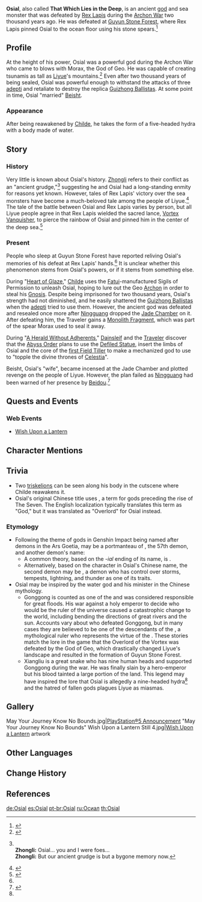 {{For|the story-exclusive battle involving Osial|Turning Point}}
{{Character Infobox
|image            = NPC Osial.png
|region           = Liyue
|title            = Overlord of the Vortex
|type             = Quest NPC
|element          = Hydro
|spouse           = Beisht
|affiliation      = Gods
<!--|chineseName      = {{zh|漩涡之魔神|tl=Demon God of the Vortex}}
|japaneseName     = {{ja|渦の魔神|tl=Demon God of the Vortex}}
|koreanName       = {{kr|소용돌이의 마신|kr_tl=Demon God of the Vortex}}-->
}}
'''Osial''', also called '''That Which Lies in the Deep''', is an ancient [[god]] and sea monster that was defeated by [[Rex Lapis]] during the [[Archon War]] two thousand years ago. He was defeated at [[Guyun Stone Forest]], where Rex Lapis pinned Osial to the ocean floor using his stone spears.<ref name="roald">{{Ref/Book|Diary of Roald the Adventurer|6|Guyun Stone Forest}}</ref>

==Profile==
At the height of his power, Osial was a powerful god during the Archon War who came to blows with Morax, the God of Geo. He was capable of creating tsunamis as tall as [[Liyue]]'s mountains.<ref>{{Ref/Item|Monolith Fragment}}</ref> Even after two thousand years of being sealed, Osial was powerful enough to withstand the attacks of three [[adepti]] and retaliate to destroy the replica [[Guizhong Ballista]]s. At some point in time, Osial "married" [[Beisht]].

===Appearance===
After being reawakened by [[Childe]], he takes the form of a five-headed hydra with a body made of water.

==Story==
===History===
Very little is known about Osial's history. [[Zhongli]] refers to their conflict as an "ancient grudge,"<ref>{{Ref/Quest|A Record of All Things}}<br />
'''Zhongli:''' Osial... you and I were foes...<br />
'''Zhongli:''' But our ancient grudge is but a bygone memory now.</ref> suggesting he and Osial had a long-standing enmity for reasons yet known. However, tales of Rex Lapis' victory over the sea monsters have become a much-beloved tale among the people of Liyue.<ref>{{Ref/CS|Beidou|Vision}}</ref> The tale of the battle between Osial and Rex Lapis varies by person, but all Liyue people agree in that Rex Lapis wielded the sacred lance, [[Vortex Vanquisher]], to pierce the rainbow of Osial and pinned him in the center of the deep sea.<ref name="vortext-vanquisher">{{Ref/Weapon|Vortex Vanquisher}}</ref>

===Present===
People who sleep at Guyun Stone Forest have reported reliving Osial's memories of his defeat at Rex Lapis' hands.<ref name="roald" /> It is unclear whether this phenomenon stems from Osial's powers, or if it stems from something else.

During "[[Heart of Glaze]]," [[Childe]] uses the [[Fatui]]-manufactured Sigils of Permission to unleash Osial, hoping to lure out the Geo [[Archon]] in order to steal his [[Gnosis]]. Despite being imprisoned for two thousand years, Osial's strength had not diminished, and he easily shattered the [[Guizhong Ballista]]s when the [[adepti]] tried to use them. However, the ancient god was defeated and resealed once more after [[Ningguang]] dropped the [[Jade Chamber]] on it. After defeating him, the Traveler gains a [[Monolith Fragment]], which was part of the spear Morax used to seal it away.

During "[[A Herald Without Adherents]]," [[Dainsleif]] and the [[Traveler]] discover that the [[Abyss Order]] plans to use the [[Defiled Statue]], insert the limbs of Osial and the core of the [[Weird Statue|first Field Tiller]] to make a mechanized god to use to "topple the divine thrones of [[Celestia]]".

Beisht, Osial's "wife", became incensed at the Jade Chamber and plotted revenge on the people of Liyue. However, the plan failed as [[Ningguang]] had been warned of her presence by [[Beidou]].<ref>{{Ref/Quest|Where the Heart Finds Rest}}</ref>

==Quests and Events==
{{Quests and Events}}

===Web Events===
* [[Wish Upon a Lantern]]

==Character Mentions==
{{Character Mentions}}

==Trivia==
* Two [[triskelion]]s can be seen along his body in the cutscene where Childe reawakens it.
* Osial's original Chinese title uses {{zh|魔神|tl=Demon God}}, a term for gods preceding the rise of The Seven. The English localization typically translates this term as "God," but it was translated as "Overlord" for Osial instead.

===Etymology===
* Following the theme of gods in Genshin Impact being named after demons in the Ars Goetia, {{Lang|Osial|zh=奥赛尔|zh_rm=Àosài'ěr}} may be a portmanteau of {{Lang|{{w|Ose}}|zh=欧赛|zh_rm=Ōusài}}, the 57th demon, and another demon's name:
** A common theory, based on the ''-ial'' ending of its name, is {{w|Belial}}.
** Alternatively, based on the {{zh|尔|rm=ěr}} character in Osial's Chinese name, the second demon may be {{Lang|{{w|Furfur}}|zh=佛尔佛尔|zh_rm=Fú'ěr Fú'ěr}}, a demon who has control over storms, tempests, lightning, and thunder as one of its traits.
* Osial may be inspired by the water god {{Lang|{{w|Gonggong}}|zh=共工|zh_rm=Gònggōng}} and his minister {{Lang|{{w|Xiangliu}}|zh=相柳|zh_rm=Xiāngliǔ}} in the Chinese mythology.
** Gonggong is counted as one of the {{w|Four Perils|Four Evildoers}} and was considered responsible for great floods. His war against a holy emperor to decide who would be the ruler of the universe caused a catastrophic change to the world, including bending the directions of great rivers and the sun. Accounts vary about who defeated Gonggong, but in many cases they are believed to be one of the descendants of the {{w|Yellow Emperor}}, a mythological ruler who represents the virtue of the {{w|Earth (wuxing)|Earth element}}. These stories match the lore in the game that the Overlord of the Vortex was defeated by the God of Geo, which drastically changed Liyue's landscape and resulted in the formation of Guyun Stone Forest.
** Xiangliu is a great snake who has nine human heads and supported Gonggong during the war. He was finally slain by a hero-emperor but his blood tainted a large portion of the land. This legend may have inspired the lore that Osial is allegedly a nine-headed hydra<ref name="vortext-vanquisher" /> and the hatred of fallen gods plagues Liyue as miasmas.

==Gallery==
<gallery>
May Your Journey Know No Bounds.jpg|[https://twitter.com/GenshinImpact/status/1387165515198599175 PlayStation®5 Announcement] "May Your Journey Know No Bounds"
Wish Upon a Lantern Still 4.jpg|[[Wish Upon a Lantern]] artwork
</gallery>

==Other Languages==
{{Other Languages|default_hidden = 1
|en      = Osial
|zhs     = 奥赛尔
|zhs_rm  = Àosài'ěr
|zht     = 奧賽爾
|zht_rm  = Àosài'ěr
|ja      = オセル
|ja_rm   = Oseru
|ko      = 오셀
|ko_rm   = Osel
|es      = Osial
|fr      = Ortell
|ru      = Осиал
|th      = Osial
|vi      = Osial
|de      = Osial
|id      = Osial
|pt      = Osial
|tr      = 
|it      = 
}}

==Change History==
{{Change History|1.1}}
==References==
{{Reflist|2}}

[[de:Osial]]
[[es:Osial]]
[[pt-br:Osial]]
[[ru:Осиал]]
[[th:Osial]]